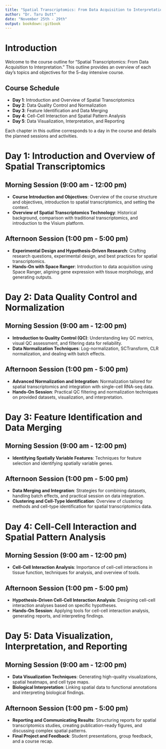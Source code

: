 ```yaml
---
title: "Spatial Transcriptomics: From Data Acquisition to Interpretation - Course Outline"
author: "Dr. Taru Dutt"
date: "November 25th - 29th"
output: bookdown::gitbook
---
```


# Introduction

Welcome to the course outline for "Spatial Transcriptomics: From Data Acquisition to Interpretation." This outline provides an overview of each day’s topics and objectives for the 5-day intensive course.

## Course Schedule

- **Day 1**: Introduction and Overview of Spatial Transcriptomics
- **Day 2**: Data Quality Control and Normalization
- **Day 3**: Feature Identification and Data Merging
- **Day 4**: Cell-Cell Interaction and Spatial Pattern Analysis
- **Day 5**: Data Visualization, Interpretation, and Reporting

Each chapter in this outline corresponds to a day in the course and details the planned sessions and activities.

# Day 1: Introduction and Overview of Spatial Transcriptomics

## Morning Session (9:00 am - 12:00 pm)
- **Course Introduction and Objectives**: Overview of the course structure and objectives, introduction to spatial transcriptomics, and setting the context.
- **Overview of Spatial Transcriptomics Technology**: Historical background, comparison with traditional transcriptomics, and introduction to the Visium platform.

## Afternoon Session (1:00 pm - 5:00 pm)
- **Experimental Design and Hypothesis-Driven Research**: Crafting research questions, experimental design, and best practices for spatial transcriptomics.
- **Hands-On with Space Ranger**: Introduction to data acquisition using Space Ranger, aligning gene expression with tissue morphology, and generating outputs.

# Day 2: Data Quality Control and Normalization

## Morning Session (9:00 am - 12:00 pm)
- **Introduction to Quality Control (QC)**: Understanding key QC metrics, visual QC assessment, and filtering data for reliability.
- **Data Normalization Techniques**: Log-normalization, SCTransform, CLR normalization, and dealing with batch effects.

## Afternoon Session (1:00 pm - 5:00 pm)
- **Advanced Normalization and Integration**: Normalization tailored for spatial transcriptomics and integration with single-cell RNA-seq data.
- **Hands-On Session**: Practical QC filtering and normalization techniques on provided datasets, visualization, and interpretation.

# Day 3: Feature Identification and Data Merging

## Morning Session (9:00 am - 12:00 pm)
- **Identifying Spatially Variable Features**: Techniques for feature selection and identifying spatially variable genes.
  
## Afternoon Session (1:00 pm - 5:00 pm)
- **Data Merging and Integration**: Strategies for combining datasets, handling batch effects, and practical session on data integration.
- **Clustering and Cell-Type Identification**: Overview of clustering methods and cell-type identification for spatial transcriptomics data.

# Day 4: Cell-Cell Interaction and Spatial Pattern Analysis

## Morning Session (9:00 am - 12:00 pm)
- **Cell-Cell Interaction Analysis**: Importance of cell-cell interactions in tissue function, techniques for analysis, and overview of tools.

## Afternoon Session (1:00 pm - 5:00 pm)
- **Hypothesis-Driven Cell-Cell Interaction Analysis**: Designing cell-cell interaction analyses based on specific hypotheses.
- **Hands-On Session**: Applying tools for cell-cell interaction analysis, generating reports, and interpreting findings.

# Day 5: Data Visualization, Interpretation, and Reporting

## Morning Session (9:00 am - 12:00 pm)
- **Data Visualization Techniques**: Generating high-quality visualizations, spatial heatmaps, and cell type maps.
- **Biological Interpretation**: Linking spatial data to functional annotations and interpreting biological findings.

## Afternoon Session (1:00 pm - 5:00 pm)
- **Reporting and Communicating Results**: Structuring reports for spatial transcriptomics studies, creating publication-ready figures, and discussing complex spatial patterns.
- **Final Project and Feedback**: Student presentations, group feedback, and a course recap.

